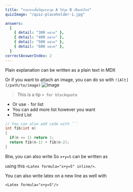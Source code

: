 ```yaml
---
title: "ระยะทางสั้นที่สุดจากจุด A ไปจุด B เป็นเท่าไหร่"
quizImage: "/quiz-placeholder-1.jpg"

answers:
  [
    { detail: "300 หน่วย" },
    { detail: "400 หน่วย" },
    { detail: "500 หน่วย" },
    { detail: "600 หน่วย" },
  ]
correctAnswerIndex: 2
---
```



Plain explanation can be written as a plain text in MDX

Or if you want to attach an image, you can do so with `![Alt](/path/to/image)`
![Image](/blog-placeholder-2.jpg)

> This is a tip `> for blockquote`

- Or use `-` for list
- You can add more list however you want
- Third List  

```c++
// You can also add code with ```
int fib(int n)
{
  if(n <= 1) return 1;
  return fib(n-1) + fib(n-2);
}
```

Btw, you can also write <Latex formula="\LaTeX" inline/>
So `x+y=5` can be written as <Latex formula="x+y=5" inline/> 

using this `<Latex formula="x+y=5" inline/>`.

You can also write latex on a new line as well with 

`<Latex formula="x+y=5"/>`
<Latex formula="x+y=5"/>
